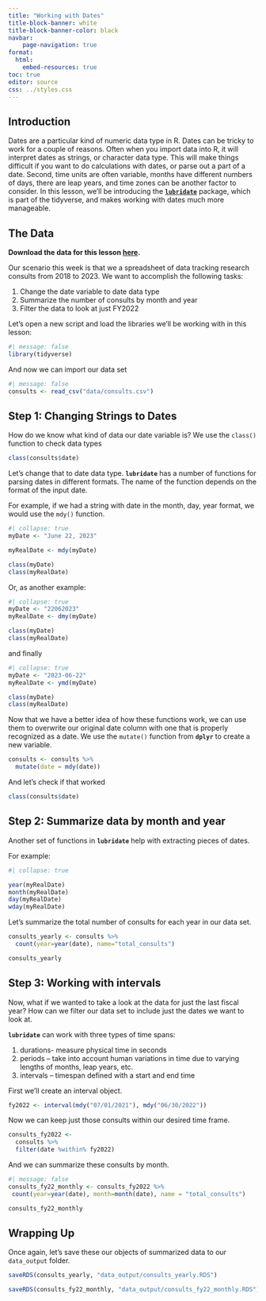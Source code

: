 ```yaml
---
title: "Working with Dates"
title-block-banner: white
title-block-banner-color: black
navbar:
    page-navigation: true
format: 
  html:
    embed-resources: true
toc: true
editor: source
css: ../styles.css
---
```



## Introduction
Dates are a particular kind of numeric data type in R. Dates can be tricky to work for a couple of reasons. Often when you import data into R, it will interpret dates as strings, or character data type. This will make things difficult if you want to do calculations with dates, or parse out a part of a date. Second, time units are often variable, months have different numbers of days, there are leap years, and time zones can be another factor to consider. 
In this lesson, we'll be introducing the [**`lubridate`**](https://lubridate.tidyverse.org/) package, which is part of the tidyverse, and makes working with dates much more manageable.

## The Data

**Download the data for this lesson [here](https://osf.io/fsg4w/).**

Our scenario this week is that we a spreadsheet of data tracking research consults from 2018 to 2023. We want to accomplish the following tasks:

1. Change the date variable to date data type
2. Summarize the number of consults by month and year
3. Filter the data to look at just FY2022

Let's open a new script and load the libraries we'll be working with in this lesson:
```r
#| message: false
library(tidyverse)
```
And now we can import our data set

```r
#| message: false
consults <- read_csv("data/consults.csv")
```

## Step 1: Changing Strings to Dates

How do we know what kind of data our date variable is? We use the `class()` function to check data types

```r
class(consults$date)
```
Let's change that to date data type. **`lubridate`** has a number of functions for parsing dates in different formats. The name of the function depends on the format of the input date.

For example, if we had a string with date in the month, day, year format, we would use the `mdy()` function.

```r
#| collapse: true
myDate <- "June 22, 2023"

myRealDate <- mdy(myDate)

class(myDate)
class(myRealDate)
```
Or, as another example:

```r
#| collapse: true
myDate <- "22062023"
myRealDate <- dmy(myDate)

class(myDate)
class(myRealDate)
```
and finally

```r
#| collapse: true
myDate <- "2023-06-22"
myRealDate <- ymd(myDate)

class(myDate)
class(myRealDate)
```
Now that we have a better idea of how these functions work, we can use them to overwrite our original date column with one that is properly recognized as a date. We use the `mutate()` function from **`dplyr`** to create a new variable.

```r
consults <- consults %>% 
  mutate(date = mdy(date))
```

And let's check if that worked

```r
class(consults$date)
```

## Step 2: Summarize data by month and year

Another set of functions in **`lubridate`** help with extracting pieces of dates.

For example:
```r
#| collapse: true

year(myRealDate)
month(myRealDate)
day(myRealDate)
wday(myRealDate)
```

Let's summarize the total number of consults for each year in our data set. 
```r
consults_yearly <- consults %>% 
  count(year=year(date), name="total_consults")

consults_yearly
```

## Step 3: Working with intervals
Now, what if we wanted to take a look at the data for just the last fiscal year? How can we filter our data set to include just the dates we want to look at. 

**`lubridate`** can work with three types of time spans:

1. durations- measure physical time in seconds
1. periods – take into account human variations in time due to varying lengths of months, leap years, etc.
1. intervals – timespan defined with a start and end time

First we'll create an interval object.

```r
fy2022 <- interval(mdy("07/01/2021"), mdy("06/30/2022"))
```

Now we can keep just those consults within our desired time frame.
```r
consults_fy2022 <-
  consults %>% 
  filter(date %within% fy2022)
```

And we can summarize these consults by month.

```r
#| message: false
consults_fy22_monthly <- consults_fy2022 %>% 
 count(year=year(date), month=month(date), name = "total_consults")

consults_fy22_monthly
```

## Wrapping Up

Once again, let's save these our objects of summarized data to our `data_output` folder.

```r
saveRDS(consults_yearly, "data_output/consults_yearly.RDS")

saveRDS(consults_fy22_monthly, "data_output/consults_fy22_monthly.RDS")
```

